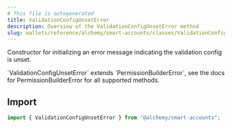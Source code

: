 ```yaml
---
# This file is autogenerated
title: ValidationConfigUnsetError
description: Overview of the ValidationConfigUnsetError method
slug: wallets/reference/alchemy/smart-accounts/classes/ValidationConfigUnsetError/constructor
---
```


Constructor for initializing an error message indicating the validation config is unset.

<Note>
  `ValidationConfigUnsetError` extends `PermissionBuilderError`, see the docs
  for PermissionBuilderError for all supported methods.
</Note>

## Import

```ts
import { ValidationConfigUnsetError } from "@alchemy/smart-accounts";
```
